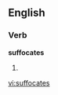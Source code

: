 
==English==

===Verb===
'''suffocates'''

# {{third-person singular of|[[suffocate]]}}

[[vi:suffocates]]